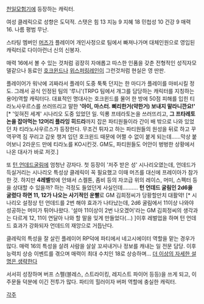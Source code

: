 [[천일모험기]]에 등장하는 캐릭터. 

여성 클레릭으로 성향은 도덕적.
스탯은 힘 13 지능 9 지혜 18 민첩성 10 건강 9 매력 16. 나름 평범 무난.

스타팅 멤버인 [[머즈]]가 플레이어 개인사정으로 팀에서 빠져나가며 대체인원으로 영입된 캐릭터로 다이아런너 신의 신봉자. 


매력 16에서 볼 수 있는 것처럼 굉장히 자애롭고 따스한 인품을 갖춘 전형적인 성직자모델같으나 동료인 [[호크윈드]]나 [[위스퍼링레인]]이 그런것처럼 현실은 영 딴판.


플레이어가 워낙에 괴짜라서 플레이 도중 툭툭 던지는 한 마디가 플레이를 마비시킬 정도. 그래서 공식 인정된 팀의 '루니'(TRPG 팀에서 개그를 담당하는 캐릭터를 지칭하는 용어)역할 캐릭터다. 대표적인 명대사는 호크윈드를 물어 한 방에 50점 피해를 입힌 티라노사우르스를 쓰러뜨리고 말한 ''' '아이, 마스터. 삐리한거(약한거) 보내지 말라니깐요!' ''' [* '잊혀진 세계' 시나리오 도중 있었던 일. 익룡 프테라토논을 쓰러뜨리고, '''그 프타레토논을 잡아먹는 12머리 플라잉 히드라'''까지 잡은 파티원들이라 간이 배 밖으로 나와 있었던 차 티라노사우르스가 등장한다. 무조건 튀자고 하는 파티원들의 원성을 뒤로 하고 꾸역꾸역 짐 꾸리고 갑옷 챙겨 입던 호크윈드 때문에 어쩔 수 없이 붙게 되는데......막상 붙어보니 2라운드 만에 티라노를 KO시킨것. GM도, 파티원들도 어안이 벙벙한 상황에서 나온 대사가 바로 저것.]


또 [[턴 언데드]]굴림에 엄청난 강자다. 첫 등장이 '저주 받은 성' 시나리오였는데, 언데드가 득실거리는 시나리오 특성상 클레릭이 꼭 필요했고 이때 머즈를 대신에 프레이아가 참가한 것. 하지만 '''4레벨'''밖에 안돼서 스켈톤, 좀비 등의 자코급 위의 레이스, 머미, 스펙터 등을 상대할 수 있을까? 하는 걱정도 들었던게 사실인데..........
'''턴 언데드 굴림인 2d6을 굴렸다 하면 11, 12가 나오는 사기적인 운빨'''로 GM 김희정씨가 당황할만치 대활약! [* 시나리오 설정상 턴 언데드를 2번 해야 효과가 나타났는데, 2d6 굴림에서 11이상 나와야 성공하는 머미가 튀어나왔다. '설마 11이상이 2번 나오겠어'라는 GM 김희정씨의 생각과는 다르게 12, 11이 연달아 나와 할 말을 잊게 만들었다(...) ]이후 레벌업을 하며 턴 언데드 효과가 강화되자 언데드의 재앙으로 거듭난다.



클레릭의 특성을 잘 살린 플레이어 RP덕에 파티에서 네고시에이터 역할을 맡는 경우가 많다. 매력 16의 특성을 살려 사람을 살살 꼬셔내거나 정보를 캐내는 일 전문 담당. 이후 능력치 상승 이벤트를 겪으며 매력이 최대 수치인 18로 상승하며... [[더 이상의 자세한 설명은 생략한다]]


서서히 성장하며 버프 스펠(블레스, 스트라이킹, 레지스트 파이어 등등)을 쓰게 되고, 이 주문들 덕분에 이긴 전투가 많다. 파티의 힐러이자 버퍼 역할에 충실한 캐릭터.


[[각주]]
